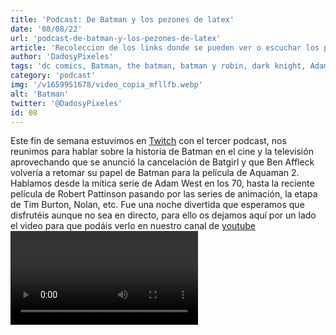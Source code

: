 ```yaml
---
title: 'Podcast: De Batman y los pezones de latex'
date: '08/08/22' 
url: 'podcast-de-batman-y-los-pezones-de-latex' 
article: 'Recoleccion de los links donde se pueden ver o escuchar los podcast de dados y pixeles'
author: 'DadosyPixeles'
tags: 'dc comics, Batman, the batman, batman y robin, dark knight, Adam west, Keaton, affleck '
category: 'podcast'
img: '/v1659951678/video_copia_mfllfb.webp'
alt: 'Batman' 
twitter: '@DadosyPixeles'
id: 08
---
```


Este fin de semana estuvimos en [Twitch]( https://www.twitch.tv/dadosypixeles) con el tercer podcast, nos reunimos para hablar sobre la historia de Batman en el cine y la televisión aprovechando que se anunció la cancelación de Batgirl y que Ben Affleck volvería a retomar su papel de Batman para la película de Aquaman 2. 
Hablamos desde la mítica serie de Adam West en los 70, hasta la reciente película de Robert Pattinson pasando por las series de animación, la etapa de Tim Burton, Nolan, etc.
Fue una noche divertida que esperamos que disfrutéis aunque no sea en directo, para ello os dejamos aquí por un lado el video para que podáis verlo en nuestro canal de [youtube]( https://www.youtube.com/watch?v=jKN_6oiirjU)
<Video episode='jKN_6oiirjU' />
O por si lo preferís, también podéis escucharlo por [spotify]( https://open.spotify.com/episode/1xArpdjnZozndQoC5TRklE)
<Podcast episode='1xArpdjnZozndQoC5TRklE'/>
También podéis verlo en nuestro canal de [Twitch]( https://www.twitch.tv/dadosypixeles) que permanecerá en destacado el tiempo que lo quiera mantener la plataforma y si os apetece comentarnos algo al respecto o añadir ideas para futuros podcast, teneis nuestro [Discord]( https://discord.gg/p5ph2eNjUk)
